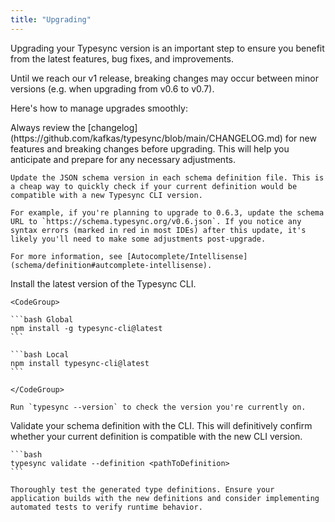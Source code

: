 ```yaml
---
title: "Upgrading"
---
```



Upgrading your Typesync version is an important step to ensure you benefit from the latest features, bug fixes, and improvements.

<Warning>
  Until we reach our v1 release, breaking changes may occur between minor
  versions (e.g. when upgrading from v0.6 to v0.7).
</Warning>

Here's how to manage upgrades smoothly:

<Steps titleSize="h2">
  <Step title="Review the changelog">
    Always review the
    [changelog](https://github.com/kafkas/typesync/blob/main/CHANGELOG.md) for
    new features and breaking changes before upgrading. This will help you anticipate and prepare for any necessary adjustments.
  </Step>

  <Step title="Update schema version in definition">
    
    Update the JSON schema version in each schema definition file. This is a cheap way to quickly check if your current definition would be compatible with a new Typesync CLI version.
    
    For example, if you're planning to upgrade to 0.6.3, update the schema URL to `https://schema.typesync.org/v0.6.json`. If you notice any syntax errors (marked in red in most IDEs) after this update, it's likely you'll need to make some adjustments post-upgrade.
    
    For more information, see [Autocomplete/Intellisense](schema/definition#autcomplete-intellisense).

  </Step>

  <Step title="Install the latest CLI">
    Install the latest version of the Typesync CLI.

    <CodeGroup>

    ```bash Global
    npm install -g typesync-cli@latest
    ```

    ```bash Local
    npm install typesync-cli@latest
    ```

    </CodeGroup>

    Run `typesync --version` to check the version you're currently on.

  </Step>

  <Step title="Run validation command">
  
  Validate your schema definition with the CLI. This will definitively confirm whether your current definition is compatible with the new CLI version.

    ```bash
    typesync validate --definition <pathToDefinition>
    ```

  </Step>

  <Step title="Test generated output">
  
    Thoroughly test the generated type definitions. Ensure your application builds with the new definitions and consider implementing automated tests to verify runtime behavior.

  </Step>
</Steps>
